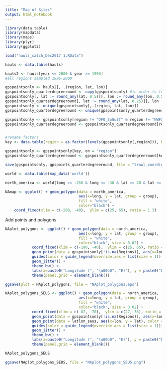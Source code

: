 ```yaml
---
title: "Map of Sites"
output: html_notebook
---
```


```r
library(data.table)
library(mapdata)
library(maps)
library(plyr)
library(ggplot2)

load("hauls_catch_Dec2017 1.RData")


```

```r
hauls <- data.table(hauls)

hauls2 <- hauls[year <= 2000 & year >= 1996]
#all regions sampled 1996-2000

gpspointsonly <- hauls2[, .(region, lat, lon)]
gpspointsonly_quarterdegreeround <- copy(gpspointsonly) #in order to look at all points
gpspointsonly[, lat := round_any(lat, 0.5)][, lon := round_any(lon, 0.5)][, region := as.factor(region)]
gpspointsonly_quarterdegreeround[, lat := round_any(lat, 0.25)][, lon := round_any(lon, 0.25)][, region := as.factor(region)]
gpspointsonly <- unique(gpspointsonly[,.(region, lat, lon)])
gpspointsonly_quarterdegreeround <- unique(gpspointsonly_quarterdegreeround[,.(region, lat, lon)])

gpspointsonly <- gpspointsonly[region != "DFO_SoGulf" & region != "NWFSC_WCAnn" & region != "VIMS_NEAMAP"] #taking away regions we don't look at
gpspointsonly_quarterdegreeround <- gpspointsonly_quarterdegreeround[region != "DFO_SoGulf" & region != "NWFSC_WCAnn" & region != "VIMS_NEAMAP"] #taking away regions we don't look at


#rename factors
key <- data.table(region = as.factor(levels(gpspointsonly[,region])), Regions = c("Aleutian Islands", "Eastern Bering Sea", "Gulf of Alaska", "West Coast Triennial", "Newfoundland", "Scotian Shelf", NA, "Northeast US", "Southeast US", "Gulf of Mexico"))

gpspointsonly <- gpspointsonly[key, on = "region"]
gpspointsonly_quarterdegreeround <- gpspointsonly_quarterdegreeround[key, on = "region"]

save(gpspointsonly, gpspoints_quarterdegreeround, file = "trawl_coordinates_1996-2000.RData")

```

```r
world <- data.table(map_data('world'))

north_america <- world[long >= -250 & long <= -30 & lat >= 20 & lat <= 80]

NAmap <- ggplot() + geom_polygon(data = north_america, 
                                 aes(x=long, y = lat, group = group), 
                                 fill = "white", 
                                 color="black") +
    coord_fixed(xlim = c(-200, -40),  ylim = c(25, 65), ratio = 1.3)

```
Add points and polygons
```r


NAplot_polygons <- ggplot() + geom_polygon(data = north_america, 
                                 aes(x=long, y = lat, group = group), 
                                 fill = "white", 
                                 color="black", size = 0.02) +
            coord_fixed(xlim = c(-190, -40),  ylim = c(25, 65), ratio = 1.3) + 
            geom_point(data = gpspointsonly[!is.na(Regions)], aes(x=lon, y = lat, color = Regions), size = 0.001) +
            guides(color = guide_legend(override.aes = list(size = 1))) +
            geom_jitter() +
            theme_bw() +
            labs(x=paste0("Longitude (", "\u00b0", "E)"), y = paste0("Latitude (", "\u00b0", "N)"))+
            theme(panel.grid = element_blank())

ggsave(plot = NAplot_polygons, file = "NAplot_polygons.eps")

```
```r
NAplot_polygons_SEUS <- ggplot() + geom_polygon(data = north_america, 
                                 aes(x=long, y = lat, group = group), 
                                 fill = "white", 
                                 color="black", size = 0.02) +
            coord_fixed(xlim = c(-82, -70),  ylim = c(27, 36), ratio = 1.3) + 
            geom_point(data = gpspointsonly[!is.na(Regions)], aes(x=lon, y = lat, color = Regions), size = 1) +
            geom_point(data = latlon_seus, aes(x=lon, y = lat), color = "black") +
            guides(color = guide_legend(override.aes = list(size = 1))) +
            geom_jitter() +
            theme_bw() +
            labs(x=paste0("Longitude (", "\u00b0", "E)"), y = paste0("Latitude (", "\u00b0", "N)"))+
            theme(panel.grid = element_blank())

NAplot_polygons_SEUS

ggsave(NAplot_polygons_SEUS, file = "NAplot_polygons_SEUS.png")
```


